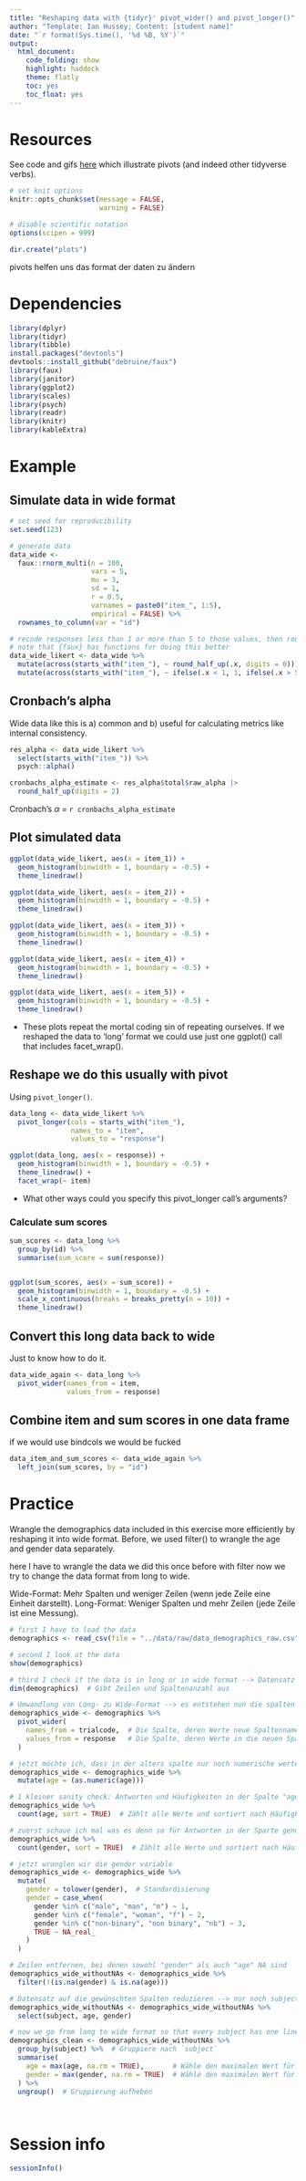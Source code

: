 ```yaml
---
title: "Reshaping data with {tidyr}' pivot_wider() and pivot_longer()"
author: "Template: Ian Hussey; Content: [student name]"
date: "`r format(Sys.time(), '%d %B, %Y')`"
output:
  html_document:
    code_folding: show
    highlight: haddock
    theme: flatly
    toc: yes
    toc_float: yes
---
```


# Resources

See code and gifs [here](https://github.com/gadenbuie/tidyexplain?tab=readme-ov-file#pivot-wider-and-longer) which illustrate pivots (and indeed other tidyverse verbs).

```r

# set knit options
knitr::opts_chunk$set(message = FALSE,
                      warning = FALSE)

# disable scientific notation
options(scipen = 999) 

dir.create("plots")

```

pivots helfen uns das format der daten zu ändern

# Dependencies

```r

library(dplyr)
library(tidyr)
library(tibble)
install.packages("devtools")
devtools::install_github("debruine/faux")
library(faux)
library(janitor)
library(ggplot2)
library(scales)
library(psych)
library(readr)
library(knitr)
library(kableExtra)

```

# Example

## Simulate data in wide format

```r

# set seed for reproducibility
set.seed(123)

# generate data 
data_wide <- 
  faux::rnorm_multi(n = 100,
                    vars = 5,
                    mu = 3,
                    sd = 1,
                    r = 0.5,
                    varnames = paste0("item_", 1:5),
                    empirical = FALSE) %>%
  rownames_to_column(var = "id")

# recode responses less than 1 or more than 5 to those values, then round scores to whole numbers
# note that {faux} has functions for doing this better
data_wide_likert <- data_wide %>%
  mutate(across(starts_with("item_"), ~ round_half_up(.x, digits = 0))) %>%
  mutate(across(starts_with("item_"), ~ ifelse(.x < 1, 1, ifelse(.x > 5, 5, .x))))

```

## Cronbach's alpha

Wide data like this is a) common and b) useful for calculating metrics like internal consistency.

```r

res_alpha <- data_wide_likert %>%
  select(starts_with("item_")) %>%
  psych::alpha()

cronbachs_alpha_estimate <- res_alpha$total$raw_alpha |>
  round_half_up(digits = 2)

```

Cronbach's $\alpha$ = `r cronbachs_alpha_estimate`

## Plot simulated data

```r

ggplot(data_wide_likert, aes(x = item_1)) +
  geom_histogram(binwidth = 1, boundary = -0.5) +
  theme_linedraw()

ggplot(data_wide_likert, aes(x = item_2)) +
  geom_histogram(binwidth = 1, boundary = -0.5) +
  theme_linedraw()

ggplot(data_wide_likert, aes(x = item_3)) +
  geom_histogram(binwidth = 1, boundary = -0.5) +
  theme_linedraw()

ggplot(data_wide_likert, aes(x = item_4)) +
  geom_histogram(binwidth = 1, boundary = -0.5) +
  theme_linedraw()

ggplot(data_wide_likert, aes(x = item_5)) +
  geom_histogram(binwidth = 1, boundary = -0.5) +
  theme_linedraw()

```

- These plots repeat the mortal coding sin of repeating ourselves. If we reshaped the data to 'long' format we could use just one ggplot() call that includes facet_wrap(). 

## Reshape we do this usually with pivot

Using `pivot_longer()`.

```r

data_long <- data_wide_likert %>%
  pivot_longer(cols = starts_with("item_"),
               names_to = "item",
               values_to = "response")

ggplot(data_long, aes(x = response)) +
  geom_histogram(binwidth = 1, boundary = -0.5) +
  theme_linedraw() +
  facet_wrap(~ item)

```

- What other ways could you specify this pivot_longer call's arguments?

### Calculate sum scores

```r

sum_scores <- data_long %>%
  group_by(id) %>%
  summarise(sum_score = sum(response))


ggplot(sum_scores, aes(x = sum_score)) +
  geom_histogram(binwidth = 1, boundary = -0.5) +
  scale_x_continuous(breaks = breaks_pretty(n = 10)) +
  theme_linedraw()

```

## Convert this long data back to wide

Just to know how to do it.

```r

data_wide_again <- data_long %>%
  pivot_wider(names_from = item,
              values_from = response)

```

## Combine item and sum scores in one data frame

if we would use bindcols we would be fucked

```r

data_item_and_sum_scores <- data_wide_again %>%
  left_join(sum_scores, by = "id")

```

# Practice

Wrangle the demographics data included in this exercise more efficiently by reshaping it into wide format. Before, we used filter() to wrangle the age and gender data separately.

here I have to wrangle the data
we did this once before with filter now we try to change the data format from long to wide.

Wide-Format: Mehr Spalten und weniger Zeilen (wenn jede Zeile eine Einheit darstellt).
Long-Format: Weniger Spalten und mehr Zeilen (jede Zeile ist eine Messung).

```r
# first I have to load the data
demographics <- read_csv(file = "../data/raw/data_demographics_raw.csv") 

# second I look at the data
show(demographics)

# third I check if the data is in long or in wide format --> Datensatz ist im Long Format
dim(demographics)  # Gibt Zeilen und Spaltenanzahl aus

# Umwandlung von Long- zu Wide-Format --> es entstehen nun die spalten age und gender
demographics_wide <- demographics %>%
  pivot_wider(
    names_from = trialcode,  # Die Spalte, deren Werte neue Spaltennamen werden
    values_from = response   # Die Spalte, deren Werte in die neuen Spalten kommen
  )

# jetzt möchte ich, dass in der alters spalte nur noch numerische werte stehen
demographics_wide <- demographics_wide %>%
  mutate(age = (as.numeric(age)))

# 1 kleiner sanity check: Antworten und Häufigkeiten in der Spalte "age" anzeigen
demographics_wide %>%
  count(age, sort = TRUE)  # Zählt alle Werte und sortiert nach Häufigkeit

# zuerst schaue ich mal was es denn so für Antworten in der Sparte gender hat und lass mir diese anzeigen
demographics_wide %>%
  count(gender, sort = TRUE)  # Zählt alle Werte und sortiert nach Häufigkeit

# jetzt wranglen wir die gender variable
demographics_wide <- demographics_wide %>%
  mutate(
    gender = tolower(gender),  # Standardisierung
    gender = case_when(
      gender %in% c("male", "man", "m") ~ 1,
      gender %in% c("female", "woman", "f") ~ 2,
      gender %in% c("non-binary", "non binary", "nb") ~ 3,
      TRUE ~ NA_real_
    )
  )

# Zeilen entfernen, bei denen sowohl "gender" als auch "age" NA sind
demographics_wide_withoutNAs <- demographics_wide %>%
  filter(!(is.na(gender) & is.na(age)))

# Datensatz auf die gewünschten Spalten reduzieren --> nur noch subject age und gender
demographics_wide_withoutNAs <- demographics_wide_withoutNAs %>%
  select(subject, age, gender)

# now we go from long to wide format so that every subject has one line
demographics_clean <- demographics_wide_withoutNAs %>%
  group_by(subject) %>%  # Gruppiere nach `subject`
  summarise(
    age = max(age, na.rm = TRUE),       # Wähle den maximalen Wert für `age`, ignoriere NAs
    gender = max(gender, na.rm = TRUE)  # Wähle den maximalen Wert für `gender`, ignoriere NAs
  ) %>%
  ungroup()  # Gruppierung aufheben




```

# Session info

```r

sessionInfo()

```



